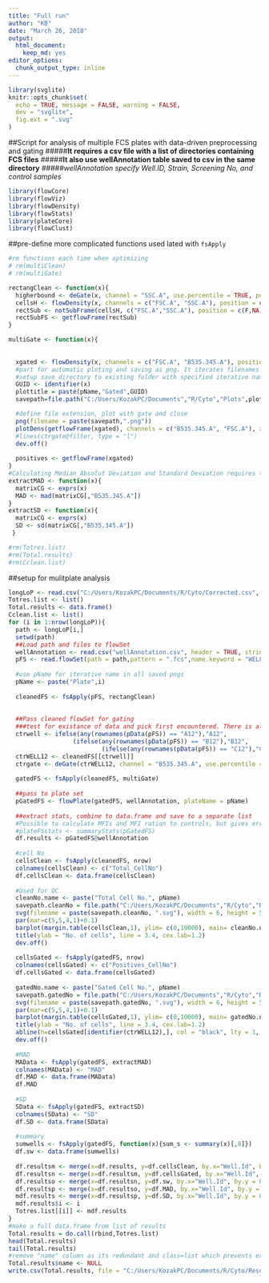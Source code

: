 ---
title: "Full run"
author: "KB"
date: "March 26, 2018"
output: 
  html_document: 
    keep_md: yes
editor_options: 
  chunk_output_type: inline
---
```{r setup, include=FALSE}
library(svglite)
knitr::opts_chunk$set(
  echo = TRUE, message = FALSE, warning = FALSE,
  dev = "svglite",
  fig.ext = ".svg"
)
```
##Script for analysis of multiple FCS plates with data-driven preprocessing and gating
#####**It requires a csv file with a list of directories containing FCS files**
#####**It also use wellAnnotation table saved to csv in the same directory**
#####*wellAnnotation specify Well.ID, Strain, Screening No, and control samples*

```{r load}
library(flowCore)
library(flowViz)
library(flowDensity)
library(flowStats)
library(plateCore)
library(flowClust)
```
##pre-define more complicated functions used lated with `fsApply`
```{r functions for clean, gate and SD with fsapply}
#rm functions each time when optimizing
# rm(multiClean)
# rm(multiGate)

rectangClean <- function(x){
  higherbound <- deGate(x, channel = "SSC.A", use.percentile = TRUE, percentile = 0.90)
  cellsH <- flowDensity(x, channels = c("FSC.A", "SSC.A"), position = c(NA, F), gates = c(NA,higherbound))
  rectSub <- notSubFrame(cellsH, c("FSC.A","SSC.A"), position = c(F,NA), gates = c(25000,NA))
  rectSubFS <- getflowFrame(rectSub)
}

multiGate <- function(x){
  
  
  xgated <- flowDensity(x, channels = c("FSC.A", "B535.345.A"), position = c(NA, T),ellip.gate=FALSE, gates = c(NA,ctrgate))
  #part for automatic ploting and saving as png. It iterates filenames and plotnames with Plot ID defined in `for` loop and Well ID directly from fsapply FUN
  #setup save directory to existing folder with specified iterative name and extension. Specify name with paste function. 
  GUID <- identifier(x)
  plottitle = paste(pName,"Gated",GUID)
  savepath=file.path("C:/Users/KozakPC/Documents","R/Cyto","Plots",plottitle)

  #define file extension, plot with gate and close
  png(filename = paste(savepath,".png"))
  plotDens(getflowFrame(xgated), channels = c("B535.345.A", "FSC.A"), xlim = c(0, 25000), ylim= c(0,250000),xlab = "mVenus",ylab = "FSC-A", main = plottitle)
  #lines(ctrgate@filter, type = "l")
  dev.off()
  
  positives <- getflowFrame(xgated)
}
#Calculating Median Absolut Deviation and Standard Deviation requires transformation of flowFrame to matrix
extractMAD <- function(x){
  matrixCG <- exprs(x)
  MAD <- mad(matrixCG[,"B535.345.A"])
}
extractSD <- function(x){
  matrixCG <- exprs(x)
  SD <- sd(matrixCG[,"B535.345.A"])
 }
```
```{r}
#rm(Totres.list)
#rm(Total.results)
#rm(Cclean.list)
```

##setup for mulitplate analysis
```{r for loop with nested fsApply, message=FALSE}
longLoP <- read.csv("C:/Users/KozakPC/Documents/R/Cyto/Corrected.csv", stringsAsFactors = FALSE)
Totres.list <- list()
Total.results <- data.frame()
Cclean.list <- list()
for (i in 1:nrow(longLoP)){
  path <- longLoP[i,]
  setwd(path)
  ##Load path and files to flowSet
  wellAnnotation <- read.csv("wellAnnotation.csv", header = TRUE, stringsAsFactors = FALSE)
  pFS <- read.flowSet(path = path,pattern = ".fcs",name.keyword = "WELL ID",alter.names=TRUE)
  
  #use pName for iterative name in all saved pngs
  pName <- paste("Plate",i)
  
  cleanedFS <- fsApply(pFS, rectangClean)
  
  
  ##Pass cleaned flowSet for gating
  ###test for existance of data and pick first encountered. There is always at least one well between A and D.
  ctrwell <- ifelse(any(rownames(pData(pFS)) == "A12"),"A12",
                  (ifelse(any(rownames(pData(pFS)) == "B12"),"B12",
                          (ifelse(any(rownames(pData(pFS)) == "C12"),"C12","D12")))))
  ctrWELL12 <- cleanedFS[[ctrwell]]
  ctrgate <- deGate(ctrWELL12, channel = "B535.345.A", use.percentile = TRUE, percentile = 0.85)
  
  gatedFS <- fsApply(cleanedFS, multiGate)
  
  ##pass to plate set
  pGatedFS <- flowPlate(gatedFS, wellAnnotation, plateName = pName)
  
  ##extract stats, combine to data.frame and save to a separate list
  #Possible to calculate MFIs and MFI ration to controls, but gives error with negative or very low count, I guess [0:1]
  #plateFSstats <- summaryStats(pGatedFS)
  df.results <- pGatedFS@wellAnnotation
  
  #cell No
  cellsClean <- fsApply(cleanedFS, nrow)
  colnames(cellsClean) <- c("Total_CellNo")
  df.cellsClean <- data.frame(cellsClean)
  
  #Used for QC
  cleanNo.name <- paste("Total Cell No.", pName)
  savepath.cleanNo = file.path("C:/Users/KozakPC/Documents","R/Cyto","Results",cleanNo.name)
  svg(filename = paste(savepath.cleanNo, ".svg"), width = 6, height = 5)
  par(mar=c(5,5,4,1)+0.1)
  barplot(margin.table(cellsClean,1), ylim= c(0,10000), main= cleanNo.name, cex.main=1.5, xlab = "Wells", cex.lab=1.2, cex.names=0.25, las=2, col = "darkgreen")
  title(ylab = "No. of cells", line = 3.4, cex.lab=1.2)
  dev.off()
  
  cellsGated <- fsApply(gatedFS, nrow)
  colnames(cellsGated) <- c("Positives_CellNo")
  df.cellsGated <- data.frame(cellsGated)
  
  gatedNo.name <- paste("Gated Cell No.", pName)
  savepath.gatedNo = file.path("C:/Users/KozakPC/Documents","R/Cyto","Results",gatedNo.name)
  svg(filename = paste(savepath.gatedNo, ".svg"), width = 6, height = 5)
  par(mar=c(5,5,4,1)+0.1)
  barplot(margin.table(cellsGated,1), ylim= c(0,10000), main= gatedNo.name, cex.main=1.5, xlab = "Wells", las=2, cex.lab=1.2, cex.names=0.25, col = "darkgoldenrod2")
  title(ylab = "No. of cells", line = 3.4, cex.lab=1.2)
  abline(h=cellsGated[identifier(ctrWELL12),], col = "black", lty = 1, lwd = 1)
  dev.off()
  
  #MAD
  MAData <- fsApply(gatedFS, extractMAD)
  colnames(MAData) <- "MAD"
  df.MAD <- data.frame(MAData)
  df.MAD
  
  #SD
  SData <- fsApply(gatedFS, extractSD)
  colnames(SData) <- "SD"
  df.SD <- data.frame(SData)
  
  #summary
  sumwells <- fsApply(gatedFS, function(x){sum_s <- summary(x)[,8]})
  df.sw <- data.frame(sumwells)
  
  df.resultsm <- merge(x=df.results, y=df.cellsClean, by.x="Well.Id", by.y = 0, all.x=TRUE)
  df.resultsn <- merge(x=df.resultsm, y=df.cellsGated, by.x="Well.Id", by.y = 0, all.x=TRUE)
  df.resultso <- merge(x=df.resultsn, y=df.sw, by.x="Well.Id", by.y = 0, all.x=TRUE)
  df.resultsp <- merge(x=df.resultso, y=df.MAD, by.x="Well.Id", by.y = 0, all.x=TRUE)
  mdf.results <- merge(x=df.resultsp, y=df.SD, by.x="Well.Id", by.y = 0, all.x=TRUE)
  mdf.results$i <- i
  Totres.list[[i]] <- mdf.results
}
#make a full data.frame from list of results
Total.results = do.call(rbind,Totres.list)
head(Total.results)
tail(Total.results)
#remove "name" column as its redundant and class=list which prevents export to csv
Total.results$name <- NULL
write.csv(Total.results, file = "C:/Users/KozakPC/Documents/R/Cyto/Results/ResultsTable_correct.csv")
```

